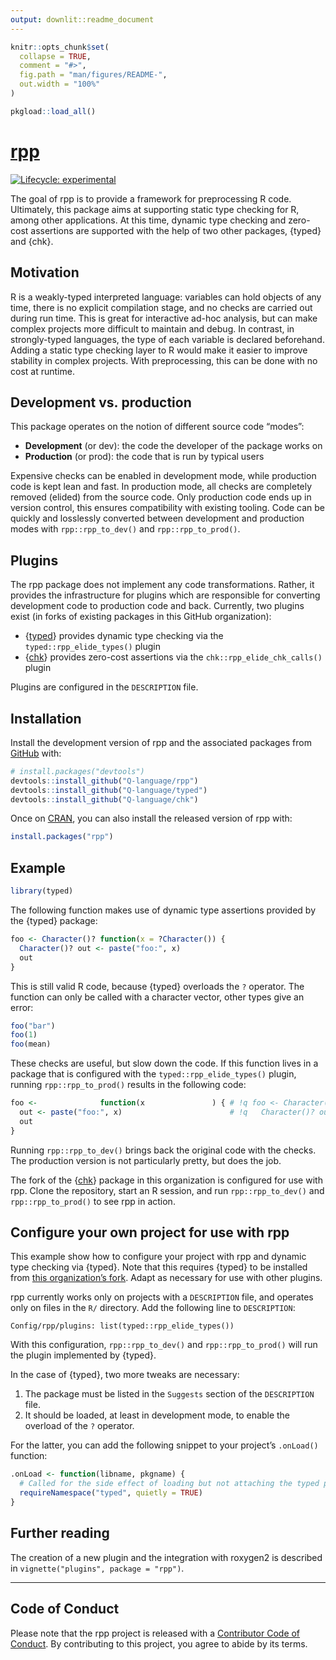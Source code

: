 ```yaml
---
output: downlit::readme_document
---
```


<!-- README.md is generated from README.Rmd. Please edit that file -->

```r
knitr::opts_chunk$set(
  collapse = TRUE,
  comment = "#>",
  fig.path = "man/figures/README-",
  out.width = "100%"
)

pkgload::load_all()
```

# [rpp](https://rpp.q-lang.org/)

<!-- badges: start -->
[![Lifecycle: experimental](https://img.shields.io/badge/lifecycle-experimental-orange.svg)](https://lifecycle.r-lib.org/articles/stages.html#experimental)
<!-- badges: end -->

The goal of rpp is to provide a framework for preprocessing R code.
Ultimately, this package aims at supporting static type checking for R, among other applications.
At this time, dynamic type checking and zero-cost assertions are supported with the help of two other packages, {typed} and {chk}.


## Motivation

R is a weakly-typed interpreted language: variables can hold objects of any time, there is no explicit compilation stage, and no checks are carried out during run time.
This is great for interactive ad-hoc analysis, but can make complex projects more difficult to maintain and debug.
In contrast, in strongly-typed languages, the type of each variable is declared beforehand.
Adding a static type checking layer to R would make it easier to improve stability in complex projects.
With preprocessing, this can be done with no cost at runtime.


## Development vs. production

This package operates on the notion of different source code "modes":

- **Development** (or dev): the code the developer of the package works on
- **Production** (or prod): the code that is run by typical users

Expensive checks can be enabled in development mode, while production code is kept lean and fast.
In production mode, all checks are completely removed (elided) from the source code.
Only production code ends up in version control, this ensures compatibility with existing tooling.
Code can be quickly and losslessly converted between development and production modes with `rpp::rpp_to_dev()` and `rpp::rpp_to_prod()`.


## Plugins

The rpp package does not implement any code transformations.
Rather, it provides the infrastructure for plugins which are responsible for converting development code to production code and back.
Currently, two plugins exist (in forks of existing packages in this GitHub organization):

- {[typed](https://github.com/Q-language/typed)} provides dynamic type checking via the `typed::rpp_elide_types()` plugin
- {[chk](https://github.com/Q-language/chk)} provides zero-cost assertions via the `chk::rpp_elide_chk_calls()` plugin

Plugins are configured in the `DESCRIPTION` file.


## Installation

Install the development version of rpp and the associated packages from [GitHub](https://github.com/) with:

``` r
# install.packages("devtools")
devtools::install_github("Q-language/rpp")
devtools::install_github("Q-language/typed")
devtools::install_github("Q-language/chk")
```

Once on [CRAN](https://CRAN.R-project.org), you can also install the released version of rpp with:

``` r
install.packages("rpp")
```


## Example

```r
library(typed)
```

The following function makes use of dynamic type assertions provided by the {typed} package:

```r
foo <- Character()? function(x = ?Character()) {
  Character()? out <- paste("foo:", x)
  out
}
```

This is still valid R code, because {typed}  overloads the `?` operator.
The function can only be called with a character vector, other types give an error:

```r
foo("bar")
foo(1)
foo(mean)
```

These checks are useful, but slow down the code.
If this function lives in a package that is configured with the `typed::rpp_elide_types()` plugin, running `rpp::rpp_to_prod()` results in the following code:

```r
foo <-              function(x               ) { # !q foo <- Character()? function(x = ?Character()) {
  out <- paste("foo:", x)                        # !q   Character()? out <- paste("foo:", x)
  out
}
```

Running `rpp::rpp_to_dev()` brings back the original code with the checks.
The production version is not particularly pretty, but does the job.

The fork of the {[chk](https://github.com/Q-language/chk)} package in this organization is configured for use with rpp.
Clone the repository, start an R session, and run `rpp::rpp_to_dev()` and `rpp::rpp_to_prod()` to see rpp in action.


## Configure your own project for use with rpp

This example show how to configure your project with rpp and dynamic type checking via {typed}.
Note that this requires {typed} to be installed from [this organization's fork](https://github.com/Q-language/typed).
Adapt as necessary for use with other plugins.

rpp currently works only on projects with a `DESCRIPTION` file, and operates only on files in the `R/` directory.
Add the following line to `DESCRIPTION`:

```dcf
Config/rpp/plugins: list(typed::rpp_elide_types())
```

With this configuration, `rpp::rpp_to_dev()` and `rpp::rpp_to_prod()` will run the plugin implemented by {typed}.

In the case of {typed}, two more tweaks are necessary:

1. The package must be listed in the `Suggests` section of the `DESCRIPTION` file.
2. It should be loaded, at least in development mode, to enable the overload of the `?` operator.

For the latter, you can add the following snippet to your project's `.onLoad()` function:

```r
.onLoad <- function(libname, pkgname) {
  # Called for the side effect of loading but not attaching the typed package:
  requireNamespace("typed", quietly = TRUE)
}
```

## Further reading

The creation of a new plugin and the integration with roxygen2 is described in `vignette("plugins", package = "rpp")`.

---

## Code of Conduct

Please note that the rpp project is released with a [Contributor Code of Conduct](https://rpp.q-lang.org/CODE_OF_CONDUCT.html). By contributing to this project, you agree to abide by its terms.
